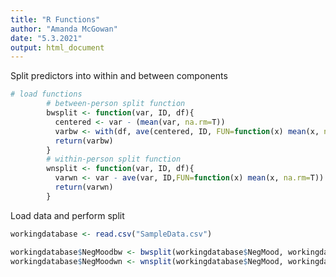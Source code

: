 ```yaml
---
title: "R Functions"
author: "Amanda McGowan"
date: "5.3.2021"
output: html_document
---
```



Split predictors into within and between components
```r
# load functions
        # between-person split function
        bwsplit <- function(var, ID, df){
          centered <- var - (mean(var, na.rm=T))
          varbw <- with(df, ave(centered, ID, FUN=function(x) mean(x, na.rm=TRUE)))
          return(varbw)
        }
        # within-person split function
        wnsplit <- function(var, ID, df){
          varwn <- var - ave(var, ID,FUN=function(x) mean(x, na.rm=T))
          return(varwn)
        }

```

Load data and perform split
```r
workingdatabase <- read.csv("SampleData.csv")

workingdatabase$NegMoodbw <- bwsplit(workingdatabase$NegMood, workingdatabase$PartID, workingdatabase)
workingdatabase$NegMoodwn <- wnsplit(workingdatabase$NegMood, workingdatabase$PartID, workingdatabase)
```

